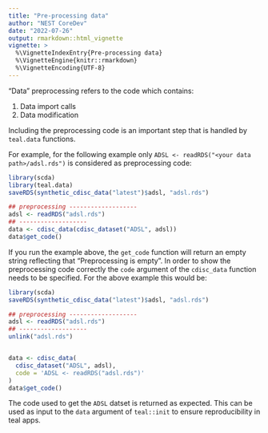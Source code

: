 ```yaml
---
title: "Pre-processing data"
author: "NEST CoreDev"
date: "2022-07-26"
output: rmarkdown::html_vignette
vignette: >
  %\VignetteIndexEntry{Pre-processing data}
  %\VignetteEngine{knitr::rmarkdown}
  %\VignetteEncoding{UTF-8}
---
```


"Data" preprocessing refers to the code which contains:

1. Data import calls
2. Data modification

Including the preprocessing code is an important step that is handled by `teal.data` functions.

For example, for the following example only `ADSL <- readRDS("<your data path>/adsl.rds")` is considered as preprocessing code:
```r
library(scda)
library(teal.data)
saveRDS(synthetic_cdisc_data("latest")$adsl, "adsl.rds")

## preprocessing -------------------
adsl <- readRDS("adsl.rds")
## -------------------
data <- cdisc_data(cdisc_dataset("ADSL", adsl))
data$get_code()
```

If you run the example above, the `get_code` function will return an empty string reflecting that "Preprocessing is empty". In order to show the preprocessing code correctly the `code` argument of the `cdisc_data` function needs to be specified. For the above example this would be:

```r
library(scda)
saveRDS(synthetic_cdisc_data("latest")$adsl, "adsl.rds")

## preprocessing -------------------
adsl <- readRDS("adsl.rds")
## -------------------
unlink("adsl.rds")


data <- cdisc_data(
  cdisc_dataset("ADSL", adsl),
  code = 'ADSL <- readRDS("adsl.rds")'
)
data$get_code()
```

The code used to get the `ADSL` datset is returned as expected. This can be used as input to the `data` argument of `teal::init`
to ensure reproducibility in teal apps.

